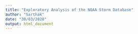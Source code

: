 ```yaml
---
title: "Exploratory Analysis of the NOAA Storm Database"
author: "Sarthak"
date: "30/03/2020"
output: html_document
---
```


